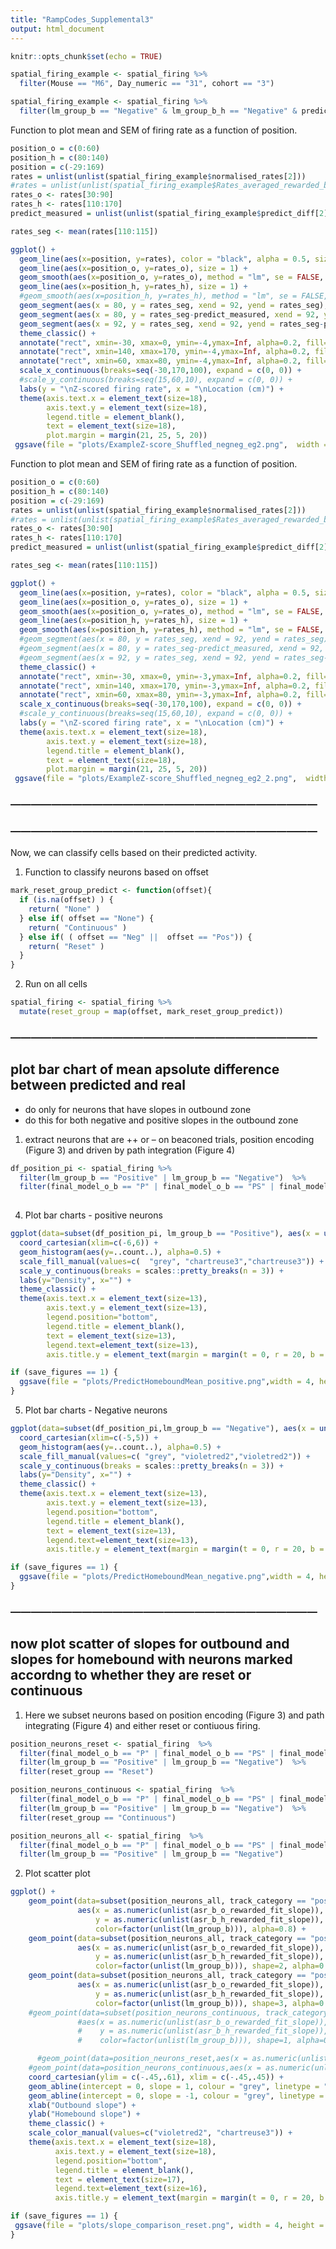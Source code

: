```yaml
---
title: "RampCodes_Supplemental3"
output: html_document
---
```


```r
knitr::opts_chunk$set(echo = TRUE)
```


```r
spatial_firing_example <- spatial_firing %>%
  filter(Mouse == "M6", Day_numeric == "31", cohort == "3")
```
```r
spatial_firing_example <- spatial_firing %>%
  filter(lm_group_b == "Negative" & lm_group_b_h == "Negative" & predict_diff > 1 & asr_b_o_rewarded_fit_r.squared >0.9)

```

Function to plot mean and SEM of firing rate as a function of position.
```r
position_o = c(0:60)
position_h = c(80:140)
position = c(-29:169)
rates = unlist(unlist(spatial_firing_example$normalised_rates[2]))
#rates = unlist(unlist(spatial_firing_example$Rates_averaged_rewarded_b[1]))
rates_o <- rates[30:90]
rates_h <- rates[110:170]
predict_measured = unlist(unlist(spatial_firing_example$predict_diff[2]))

rates_seg <- mean(rates[110:115])

ggplot() +
  geom_line(aes(x=position, y=rates), color = "black", alpha = 0.5, size = 1) +
  geom_line(aes(x=position_o, y=rates_o), size = 1) +
  geom_smooth(aes(x=position_o, y=rates_o), method = "lm", se = FALSE, color ="red", size = 1, linetype = 'dashed') +
  geom_line(aes(x=position_h, y=rates_h), size = 1) +
  #geom_smooth(aes(x=position_h, y=rates_h), method = "lm", se = FALSE, color ="red", size = 1) +
  geom_segment(aes(x = 80, y = rates_seg, xend = 92, yend = rates_seg), color = "dodgerblue", size=1) +
  geom_segment(aes(x = 80, y = rates_seg-predict_measured, xend = 92, yend = rates_seg-predict_measured), color = "dodgerblue", size=1) +
  geom_segment(aes(x = 92, y = rates_seg, xend = 92, yend = rates_seg-predict_measured), arrow = arrow(ends='both'), color = "dodgerblue", size=1) +
  theme_classic() +
  annotate("rect", xmin=-30, xmax=0, ymin=-4,ymax=Inf, alpha=0.2, fill="Grey60") +
  annotate("rect", xmin=140, xmax=170, ymin=-4,ymax=Inf, alpha=0.2, fill="Grey60") +
  annotate("rect", xmin=60, xmax=80, ymin=-4,ymax=Inf, alpha=0.2, fill="Chartreuse4") +
  scale_x_continuous(breaks=seq(-30,170,100), expand = c(0, 0)) +
  #scale_y_continuous(breaks=seq(15,60,10), expand = c(0, 0)) +
  labs(y = "\nZ-scored firing rate", x = "\nLocation (cm)") +
  theme(axis.text.x = element_text(size=18),
        axis.text.y = element_text(size=18),
        legend.title = element_blank(),
        text = element_text(size=18),
        plot.margin = margin(21, 25, 5, 20))
 ggsave(file = "plots/ExampleZ-score_Shuffled_negneg_eg2.png",  width = 4.5, height = 3.5) 

```



Function to plot mean and SEM of firing rate as a function of position.
```r
position_o = c(0:60)
position_h = c(80:140)
position = c(-29:169)
rates = unlist(unlist(spatial_firing_example$normalised_rates[2]))
#rates = unlist(unlist(spatial_firing_example$Rates_averaged_rewarded_b[1]))
rates_o <- rates[30:90]
rates_h <- rates[110:170]
predict_measured = unlist(unlist(spatial_firing_example$predict_diff[2]))

rates_seg <- mean(rates[110:115])

ggplot() +
  geom_line(aes(x=position, y=rates), color = "black", alpha = 0.5, size = 1) +
  geom_line(aes(x=position_o, y=rates_o), size = 1) +
  geom_smooth(aes(x=position_o, y=rates_o), method = "lm", se = FALSE, color ="red", size = 1, linetype = 'dashed') +
  geom_line(aes(x=position_h, y=rates_h), size = 1) +
  geom_smooth(aes(x=position_h, y=rates_h), method = "lm", se = FALSE, color ="red", size = 1, linetype = 'dashed') +
  #geom_segment(aes(x = 80, y = rates_seg, xend = 92, yend = rates_seg), color = "dodgerblue", size=1) +
  #geom_segment(aes(x = 80, y = rates_seg-predict_measured, xend = 92, yend = rates_seg-predict_measured), color = "dodgerblue", size=1) +
  #geom_segment(aes(x = 92, y = rates_seg, xend = 92, yend = rates_seg-predict_measured), arrow = arrow(ends='both'), color = "dodgerblue", size=1) +
  theme_classic() +
  annotate("rect", xmin=-30, xmax=0, ymin=-3,ymax=Inf, alpha=0.2, fill="Grey60") +
  annotate("rect", xmin=140, xmax=170, ymin=-3,ymax=Inf, alpha=0.2, fill="Grey60") +
  annotate("rect", xmin=60, xmax=80, ymin=-3,ymax=Inf, alpha=0.2, fill="Chartreuse4") +
  scale_x_continuous(breaks=seq(-30,170,100), expand = c(0, 0)) +
  #scale_y_continuous(breaks=seq(15,60,10), expand = c(0, 0)) +
  labs(y = "\nZ-scored firing rate", x = "\nLocation (cm)") +
  theme(axis.text.x = element_text(size=18),
        axis.text.y = element_text(size=18),
        legend.title = element_blank(),
        text = element_text(size=18),
        plot.margin = margin(21, 25, 5, 20))
 ggsave(file = "plots/ExampleZ-score_Shuffled_negneg_eg2_2.png",  width = 4.5, height = 3.5) 

```
### ------------------------------------------------------------------------------------------ ### 

### ------------------------------------------------------------------------------------------ ### 

Now, we can classify cells based on their predicted activity. 

1. Function to classify neurons based on offset 

```r
mark_reset_group_predict <- function(offset){
  if (is.na(offset) ) {
    return( "None" )
  } else if( offset == "None") {
    return( "Continuous" )
  } else if( ( offset == "Neg" ||  offset == "Pos")) {
    return( "Reset" ) 
  }
}

```

2. Run on all cells
```r
spatial_firing <- spatial_firing %>%
  mutate(reset_group = map(offset, mark_reset_group_predict))

```



### ------------------------------------------------------------------------------------------ ### 



## plot bar chart of mean apsolute difference between predicted and real

- do only for neurons that have slopes in outbound zone
- do this for both negative and positive slopes in the outbound zone

1. extract neurons that are ++ or -- on beaconed trials, position encoding (Figure 3) and driven by path integration (Figure 4)
```r
df_position_pi <- spatial_firing %>%
  filter(lm_group_b == "Positive" | lm_group_b == "Negative")  %>% 
  filter(final_model_o_b == "P" | final_model_o_b == "PS" | final_model_o_b == "PA" | final_model_o_b == "PSA")
  
```

4. Plot bar charts - positive neurons
```r
ggplot(data=subset(df_position_pi, lm_group_b == "Positive"), aes(x = unlist(predict_diff), fill=as.factor(unlist(reset_group)))) +
  coord_cartesian(xlim=c(-6,6)) +
  geom_histogram(aes(y=..count..), alpha=0.5) +
  scale_fill_manual(values=c(  "grey", "chartreuse3","chartreuse3")) +
  scale_y_continuous(breaks = scales::pretty_breaks(n = 3)) +
  labs(y="Density", x="") +
  theme_classic() +
  theme(axis.text.x = element_text(size=13),
        axis.text.y = element_text(size=13),
        legend.position="bottom", 
        legend.title = element_blank(),
        text = element_text(size=13), 
        legend.text=element_text(size=13), 
        axis.title.y = element_text(margin = margin(t = 0, r = 20, b = 0, l = 0)))

if (save_figures == 1) {
  ggsave(file = "plots/PredictHomeboundMean_positive.png",width = 4, height = 2.5)
}
```

5. Plot bar charts - Negative neurons
```r

ggplot(data=subset(df_position_pi,lm_group_b == "Negative"), aes(x = unlist(predict_diff), fill=as.factor(unlist(reset_group)))) +
  coord_cartesian(xlim=c(-5,5)) +
  geom_histogram(aes(y=..count..), alpha=0.5) +
  scale_fill_manual(values=c( "grey", "violetred2","violetred2")) +
  scale_y_continuous(breaks = scales::pretty_breaks(n = 3)) +
  labs(y="Density", x="") +
  theme_classic() +
  theme(axis.text.x = element_text(size=13),
        axis.text.y = element_text(size=13),
        legend.position="bottom", 
        legend.title = element_blank(),
        text = element_text(size=13), 
        legend.text=element_text(size=13), 
        axis.title.y = element_text(margin = margin(t = 0, r = 20, b = 0, l = 0)))

if (save_figures == 1) {
  ggsave(file = "plots/PredictHomeboundMean_negative.png",width = 4, height = 2.5)
}
```




### ------------------------------------------------------------------------------------------ ### 


## now plot scatter of slopes for outbound and slopes for homebound with neurons marked accordng to whether they are reset or continuous

1. Here we subset neurons based on position encoding (Figure 3) and path integrating (Figure 4) and either reset or contiuous firing. 
```r
position_neurons_reset <- spatial_firing  %>% 
  filter(final_model_o_b == "P" | final_model_o_b == "PS" | final_model_o_b == "PA" | final_model_o_b == "PSA")  %>% 
  filter(lm_group_b == "Positive" | lm_group_b == "Negative")  %>% 
  filter(reset_group == "Reset")

position_neurons_continuous <- spatial_firing  %>% 
  filter(final_model_o_b == "P" | final_model_o_b == "PS" | final_model_o_b == "PA" | final_model_o_b == "PSA")  %>% 
  filter(lm_group_b == "Positive" | lm_group_b == "Negative")  %>% 
  filter(reset_group == "Continuous")

position_neurons_all <- spatial_firing  %>% 
  filter(final_model_o_b == "P" | final_model_o_b == "PS" | final_model_o_b == "PA" | final_model_o_b == "PSA")  %>% 
  filter(lm_group_b == "Positive" | lm_group_b == "Negative") 
```

2. Plot scatter plot
```r

ggplot() + 
    geom_point(data=subset(position_neurons_all, track_category == "pospos" | track_category == "negneg"),
               aes(x = as.numeric(unlist(asr_b_o_rewarded_fit_slope)), 
                   y = as.numeric(unlist(asr_b_h_rewarded_fit_slope)), 
                   color=factor(unlist(lm_group_b))), alpha=0.8) +
    geom_point(data=subset(position_neurons_all, track_category == "posneg" | track_category == "negpos"),
               aes(x = as.numeric(unlist(asr_b_o_rewarded_fit_slope)), 
                   y = as.numeric(unlist(asr_b_h_rewarded_fit_slope)), 
                   color=factor(unlist(lm_group_b))), shape=2, alpha=0.8) +
    geom_point(data=subset(position_neurons_all, track_category == "posnon" | track_category == "negnon"),
               aes(x = as.numeric(unlist(asr_b_o_rewarded_fit_slope)), 
                   y = as.numeric(unlist(asr_b_h_rewarded_fit_slope)), 
                   color=factor(unlist(lm_group_b))), shape=3, alpha=0.8) +  
    #geom_point(data=subset(position_neurons_continuous, track_category == "pospos" | track_category == "negneg"),
               #aes(x = as.numeric(unlist(asr_b_o_rewarded_fit_slope)), 
               #    y = as.numeric(unlist(asr_b_h_rewarded_fit_slope)), 
               #    color=factor(unlist(lm_group_b))), shape=1, alpha=0.8) +

      #geom_point(data=position_neurons_reset,aes(x = as.numeric(unlist(asr_b_o_rewarded_fit_slope)), y = as.numeric(unlist(asr_b_h_rewarded_fit_slope)), color=factor(unlist(lm_group_b)))) +
    #geom_point(data=position_neurons_continuous,aes(x = as.numeric(unlist(asr_b_o_rewarded_fit_slope)), y = as.numeric(unlist(asr_b_h_rewarded_fit_slope)), color=factor(unlist(lm_group_b))), shape=1) +
    coord_cartesian(ylim = c(-.45,.61), xlim = c(-.45,.45)) +
    geom_abline(intercept = 0, slope = 1, colour = "grey", linetype = "dashed") +
    geom_abline(intercept = 0, slope = -1, colour = "grey", linetype = "dashed") +
    xlab("Outbound slope") +
    ylab("Homebound slope") +
    theme_classic() +
    scale_color_manual(values=c("violetred2", "chartreuse3")) +
    theme(axis.text.x = element_text(size=18),
          axis.text.y = element_text(size=18),
          legend.position="bottom", 
          legend.title = element_blank(),
          text = element_text(size=17), 
          legend.text=element_text(size=16), 
          axis.title.y = element_text(margin = margin(t = 0, r = 20, b = 0, l = 0))) 

if (save_figures == 1) {
 ggsave(file = "plots/slope_comparison_reset.png", width = 4, height = 4) 
}
```

